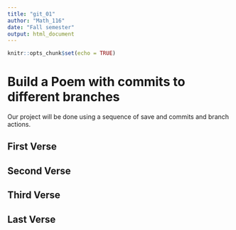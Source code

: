 ---
title: "git_01"
author: "Math_116"
date: "Fall semester"
output: html_document
---

```{r setup, include=FALSE}
knitr::opts_chunk$set(echo = TRUE)
```
# Build a Poem with commits to different branches
Our project will be done using a sequence of save and commits and branch actions.
<!-- Do not modify or change any text in "!--" bracketed areas such as this --- these are instructions to
you, if you change any of this the git program will notice it and compromise your git merging strategy !-->



## First Verse 
<!--Put the first five lines of a poem by Lewis Carrol in this section!-->





## Second Verse
<!--Put the first five lines of a poem by Robert Frost here!-->




## Third Verse
<!--Put the first two verses of The Walrus and the Carpenter here!-->




## Last Verse
<!--Put a short poem of your choice 8-20 lines,here!-->
